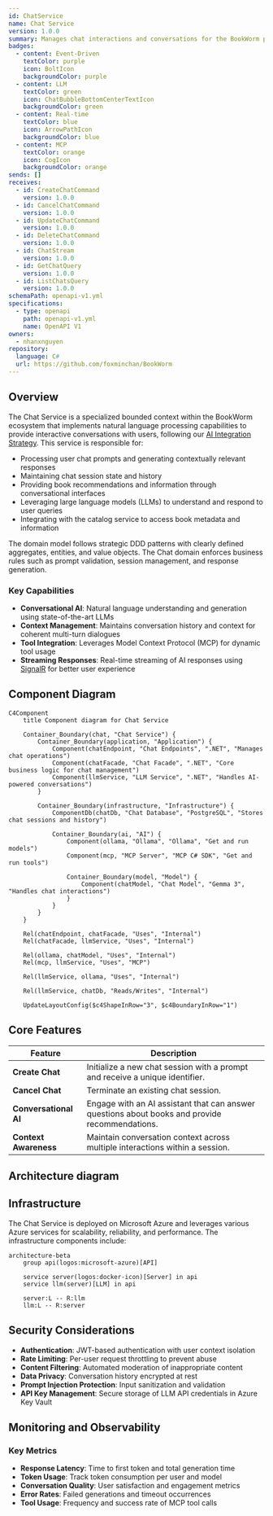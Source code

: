 ```yaml
---
id: ChatService
name: Chat Service
version: 1.0.0
summary: Manages chat interactions and conversations for the BookWorm platform
badges:
  - content: Event-Driven
    textColor: purple
    icon: BoltIcon
    backgroundColor: purple
  - content: LLM
    textColor: green
    icon: ChatBubbleBottomCenterTextIcon
    backgroundColor: green
  - content: Real-time
    textColor: blue
    icon: ArrowPathIcon
    backgroundColor: blue
  - content: MCP
    textColor: orange
    icon: CogIcon
    backgroundColor: orange
sends: []
receives:
  - id: CreateChatCommand
    version: 1.0.0
  - id: CancelChatCommand
    version: 1.0.0
  - id: UpdateChatCommand
    version: 1.0.0
  - id: DeleteChatCommand
    version: 1.0.0
  - id: ChatStream
    version: 1.0.0
  - id: GetChatQuery
    version: 1.0.0
  - id: ListChatsQuery
    version: 1.0.0
schemaPath: openapi-v1.yml
specifications:
  - type: openapi
    path: openapi-v1.yml
    name: OpenAPI V1
owners:
  - nhanxnguyen
repository:
  language: C#
  url: https://github.com/foxminchan/BookWorm
---
```


<Tiles>
  <Tile
    icon="DocumentIcon"
    href={`/docs/services/${frontmatter.id}/${frontmatter.version}/changelog`}
    title="View the changelog"
    description="Want to know the history of this service? View the change logs"
  />
  <Tile
    icon="UserGroupIcon"
    href="/docs/users/nhanxnguyen"
    title="Contact the author"
    description="Any questions? Feel free to contact the owners"
  />
  <Tile
    icon="BoltIcon"
    href={`/visualiser/services/${frontmatter.id}/${frontmatter.version}`}
    title={`Receives ${frontmatter.receives.length} messages`}
    description="This service receives messages from other services"
  />
</Tiles>

## Overview

The Chat Service is a specialized bounded context within the BookWorm ecosystem that implements natural language processing capabilities to provide interactive conversations with users, following our [AI Integration Strategy](https://foxminchan.github.io/BookWorm/architecture/adr/adr-009-ai-integration.html). This service is responsible for:

- Processing user chat prompts and generating contextually relevant responses
- Maintaining chat session state and history
- Providing book recommendations and information through conversational interfaces
- Leveraging large language models (LLMs) to understand and respond to user queries
- Integrating with the catalog service to access book metadata and information

The domain model follows strategic DDD patterns with clearly defined aggregates, entities, and value objects. The Chat domain enforces business rules such as prompt validation, session management, and response generation.

### Key Capabilities

- **Conversational AI**: Natural language understanding and generation using state-of-the-art LLMs
- **Context Management**: Maintains conversation history and context for coherent multi-turn dialogues
- **Tool Integration**: Leverages Model Context Protocol (MCP) for dynamic tool usage
- **Streaming Responses**: Real-time streaming of AI responses using [SignalR](https://foxminchan.github.io/BookWorm/architecture/adr/adr-006-signalr-realtime.html) for better user experience

## Component Diagram

```mermaid
C4Component
    title Component diagram for Chat Service

    Container_Boundary(chat, "Chat Service") {
        Container_Boundary(application, "Application") {
            Component(chatEndpoint, "Chat Endpoints", ".NET", "Manages chat operations")
            Component(chatFacade, "Chat Facade", ".NET", "Core business logic for chat management")
            Component(llmService, "LLM Service", ".NET", "Handles AI-powered conversations")
        }

        Container_Boundary(infrastructure, "Infrastructure") {
            ComponentDb(chatDb, "Chat Database", "PostgreSQL", "Stores chat sessions and history")

            Container_Boundary(ai, "AI") {
                Component(ollama, "Ollama", "Ollama", "Get and run models")
                Component(mcp, "MCP Server", "MCP C# SDK", "Get and run tools")

                Container_Boundary(model, "Model") {
                    Component(chatModel, "Chat Model", "Gemma 3", "Handles chat interactions")
                }
            }
        }
    }

    Rel(chatEndpoint, chatFacade, "Uses", "Internal")
    Rel(chatFacade, llmService, "Uses", "Internal")

    Rel(ollama, chatModel, "Uses", "Internal")
    Rel(mcp, llmService, "Uses", "MCP")

    Rel(llmService, ollama, "Uses", "Internal")

    Rel(llmService, chatDb, "Reads/Writes", "Internal")

    UpdateLayoutConfig($c4ShapeInRow="3", $c4BoundaryInRow="1")
```

## Core Features

| Feature               | Description                                                                                    |
| --------------------- | ---------------------------------------------------------------------------------------------- |
| **Create Chat**       | Initialize a new chat session with a prompt and receive a unique identifier.                   |
| **Cancel Chat**       | Terminate an existing chat session.                                                            |
| **Conversational AI** | Engage with an AI assistant that can answer questions about books and provide recommendations. |
| **Context Awareness** | Maintain conversation context across multiple interactions within a session.                   |

## Architecture diagram

<NodeGraph />

## Infrastructure

The Chat Service is deployed on Microsoft Azure and leverages various Azure services for scalability, reliability, and performance. The infrastructure components include:

```mermaid
architecture-beta
    group api(logos:microsoft-azure)[API]

    service server(logos:docker-icon)[Server] in api
    service llm(server)[LLM] in api

    server:L -- R:llm
    llm:L -- R:server
```

## Security Considerations

- **Authentication**: JWT-based authentication with user context isolation
- **Rate Limiting**: Per-user request throttling to prevent abuse
- **Content Filtering**: Automated moderation of inappropriate content
- **Data Privacy**: Conversation history encrypted at rest
- **Prompt Injection Protection**: Input sanitization and validation
- **API Key Management**: Secure storage of LLM API credentials in Azure Key Vault

## Monitoring and Observability

### Key Metrics

- **Response Latency**: Time to first token and total generation time
- **Token Usage**: Track token consumption per user and model
- **Conversation Quality**: User satisfaction and engagement metrics
- **Error Rates**: Failed generations and timeout occurrences
- **Tool Usage**: Frequency and success rate of MCP tool calls
